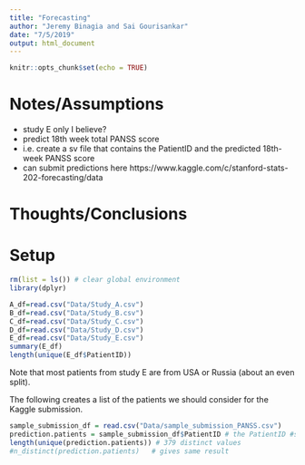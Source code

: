 ```yaml
---
title: "Forecasting"
author: "Jeremy Binagia and Sai Gourisankar"
date: "7/5/2019"
output: html_document
---
```


```r
knitr::opts_chunk$set(echo = TRUE)
```

# Notes/Assumptions
- study E only I believe? 
- predict 18th week total PANSS score 
- i.e. create a sv file that contains the PatientID and the predicted 18th-week PANSS score
- can submit predictions here https://www.kaggle.com/c/stanford-stats-202-forecasting/data

# Thoughts/Conclusions

# Setup
```r
rm(list = ls()) # clear global environment 
library(dplyr)
```

```r
A_df=read.csv("Data/Study_A.csv")
B_df=read.csv("Data/Study_B.csv")
C_df=read.csv("Data/Study_C.csv")
D_df=read.csv("Data/Study_D.csv")
E_df=read.csv("Data/Study_E.csv")
summary(E_df)
length(unique(E_df$PatientID))
```
Note that most patients from study E are from USA or Russia (about an even split). 

The following creates a list of the patients we should consider for the Kaggle submission. 
```r
sample_submission_df = read.csv("Data/sample_submission_PANSS.csv")
prediction.patients = sample_submission_df$PatientID # the PatientID #s we should use for Kaggle submission 
length(unique(prediction.patients)) # 379 distinct values 
#n_distinct(prediction.patients)   # gives same result 
```

